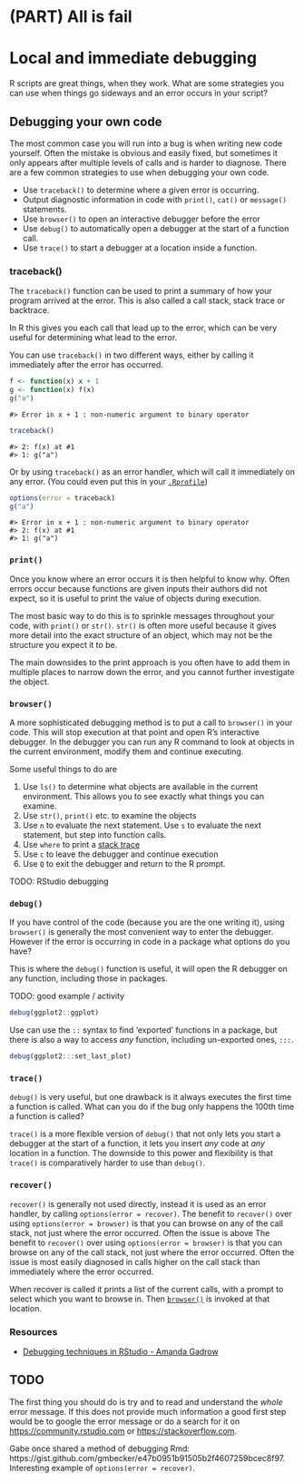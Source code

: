 # (PART) All is fail {-}

# Local and immediate debugging

R scripts are great things, when they work. What are some strategies you can
use when things go sideways and an error occurs in your script?

## Debugging your own code

The most common case you will run into a bug is when writing new code yourself.
Often the mistake is obvious and easily fixed, but sometimes it only appears
after multiple levels of calls and is harder to diagnose. There are a few
common strategies to use when debugging your own code.

- Use `traceback()` to determine where a given error is occurring.
- Output diagnostic information in code with `print()`, `cat()` or `message()` statements.
- Use `browser()` to open an interactive debugger before the error
- Use `debug()` to automatically open a debugger at the start of a function call.
- Use `trace()` to start a debugger at a location inside a function.

### traceback()

The `traceback()` function can be used to print a summary of how your program
arrived at the error. This is also called a call stack, stack trace or
backtrace.

In R this gives you each call that lead up to the error, which can be very
useful for determining what lead to the error.

You can use `traceback()` in two different ways, either by calling it
immediately after the error has occurred.

<!-- knitr messes with the tracebacks, so we just do this manually :| -->

```r
f <- function(x) x + 1
g <- function(x) f(x)
g("a")
```
```
#> Error in x + 1 : non-numeric argument to binary operator
```
```r
traceback()
```
```
#> 2: f(x) at #1
#> 1: g("a")
```

Or by using `traceback()` as an error handler, which will call it immediately
on any error. (You could even put this in your [`.Rprofile`](#rprofile))

```r
options(error = traceback)
g("a")
```

```
#> Error in x + 1 : non-numeric argument to binary operator
#> 2: f(x) at #1
#> 1: g("a")
```

### `print()`

Once you know where an error occurs it is then helpful to know why. Often
errors occur because functions are given inputs their authors did not expect,
so it is useful to print the value of objects during execution.

The most basic way to do this is to sprinkle messages throughout your code,
with `print()` or `str()`. `str()` is often more useful because it gives more detail
into the exact structure of an object, which may not be the structure you
expect it to be.

The main downsides to the print approach is you often have to add them in
multiple places to narrow down the error, and you cannot further investigate
the object.

### `browser()`

A more sophisticated debugging method is to put a call to `browser()` in your
code. This will stop execution at that point and open R's interactive debugger.
In the debugger you can run any R command to look at objects in the current
environment, modify them and continue executing.

Some useful things to do are

1. Use `ls()` to determine what objects are available in the current
   environment. This allows you to see exactly what things you can examine.
2. Use `str()`, `print()` etc. to examine the objects
3. Use `n` to evaluate the next statement. Use `s` to evaluate the next
   statement, but step into function calls.
4. Use `where` to print a [stack trace](#traceback)
5. Use `c` to leave the debugger and continue execution
6. Use `Q` to exit the debugger and return to the R prompt.

TODO: RStudio debugging

### `debug()`

If you have control of the code (because you are the one writing it), using
`browser()` is generally the most convenient way to enter the debugger. However
if the error is occurring in code in a package what options do you have?

This is where the `debug()` function is useful, it will open the R debugger on
any function, including those in packages.

TODO: good example / activity

```r
debug(ggplot2::ggplot)
```

Use can use the `::` syntax to find 'exported' functions in a package, but
there is also a way to access _any_ function, including un-exported ones,
`:::`.

```r
debug(ggplot2:::set_last_plot)
```

### `trace()`

`debug()` is very useful, but one drawback is it always executes the first time
a function is called. What can you do if the bug only happens the 100th time a
function is called?

`trace()` is a more flexible version of `debug()` that not only lets you start
a debugger at the start of a function, it lets you insert _any_ code at _any_
location in a function. The downside to this power and flexibility is that
`trace()` is comparatively harder to use than `debug()`.

### `recover()`

`recover()` is generally not used directly, instead it is used as an error
handler, by calling `options(error = recover)`. The benefit to `recover()` over
using `options(error = browser)` is that you can browse on any of the call
stack, not just where the error occurred. Often the issue is above The benefit
to `recover()` over using `options(error = browser)` is that you can browse on
any of the call stack, not just where the error occurred. Often the issue is
most easily diagnosed in calls higher on the call stack than immediately where
the error occurred.

When recover is called it prints a list of the current calls, with a prompt to
select which you want to browse in. Then [`browser()`](#browser) is invoked at
that location.

### Resources

- [Debugging techniques in RStudio - Amanda Gadrow](https://resources.rstudio.com/wistia-rstudio-conf-2018-2/debugging-techniques-in-rstudio-amanda-gadrow-4)

## TODO
The first thing you should do is try and to read and understand the _whole_
error message. If this does not provide much information a good first step
would be to google the error message or do a search for it on
<https://community.rstudio.com> or <https://stackoverflow.com>.


Gabe once shared a method of debugging Rmd: https://gist.github.com/gmbecker/e47b0951b91505b2f4607259bcec8f97. Interesting example of `options(error = recover)`.
